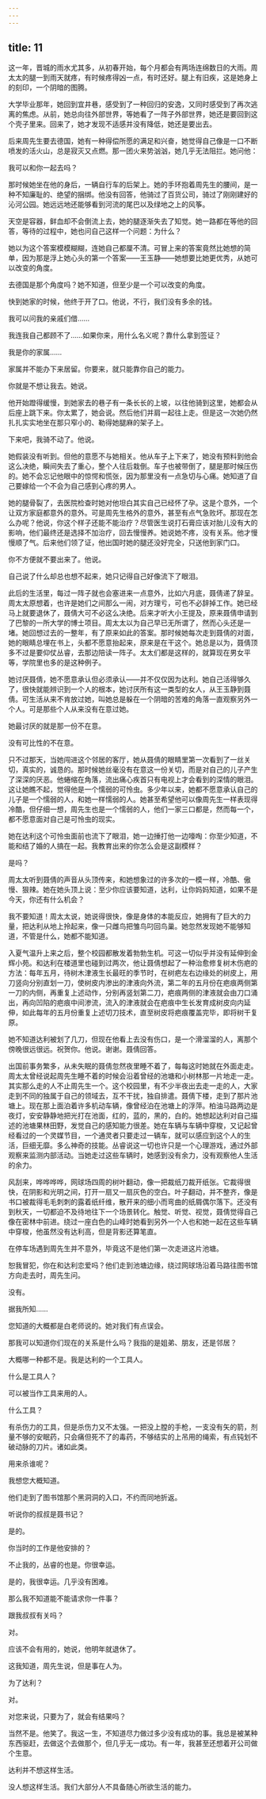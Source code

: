 ```yaml
---
---
---
```

title: 11
---




这一年，晋城的雨水尤其多，从初春开始，每个月都会有两场连绵数日的大雨。周太太的腿一到雨天就疼，有时候疼得凶一点，有时还好。腿上有旧疾，这是她身上的刻印，一个阴暗的图腾。

大学毕业那年，她回到宜井巷，感受到了一种回归的安逸，又同时感受到了再次逃离的焦虑。从前，她总向往外部世界，等她看了一阵子外部世界，她还是要回到这个壳子里来。回来了，她才发现不适感并没有降低，她还是要出去。

后来周先生要去德国，她有一种得偿所愿的满足和兴奋，她觉得自己像是一口不断喷发的活火山，总是寂灭又点燃。那一团火来势汹汹，她几乎无法阻拦。她问他：

我可以和你一起去吗？

那时候她坐在他的身后，一辆自行车的后架上。她的手环抱着周先生的腰间，是一种不知廉耻的、绝望的捆绑。他没有回答，他骑过了百货公司，骑过了刚刚建好的沁河公园。她远远地还能够看到河流的尾巴以及绿地之上的风筝。

天空是容器，鲜血却不会倒流上去，她的腿逐渐失去了知觉。她一路都在等他的回答，等待的过程中，她也问自己这样一个问题：为什么？

她以为这个答案模模糊糊，连她自己都厘不清。可冒上来的答案竟然比她想的简单，因为那是浮上她心头的第一个答案——王玉静——她想要比她更优秀，从她可以改变的角度。

去德国是那个角度吗？她不知道，但至少是一个可以改变的角度。

快到她家的时候，他终于开了口。他说，不行，我们没有多余的钱。

我可以问我的亲戚们借……

我连我自己都顾不了……如果你来，用什么名义呢？靠什么拿到签证？

我是你的家属……

家属并不能办下来居留。你要来，就只能靠你自己的能力。

你就是不想让我去。她说。

他开始蹬得缓慢，到她家去的巷子有一条长长的上坡，以往他骑到这里，她都会从后座上跳下来。你太累了，她会说。然后他们并肩一起往上走。但是这一次她仍然扎扎实实地坐在那只窄小的、勒得她腿麻的架子上。

下来吧，我骑不动了。他说。

她假装没有听到。但他的意愿不与她相关。他从车子上下来了，她没有预料到他会这么决绝，瞬间失去了重心，整个人往后栽倒。车子也被带倒了，腿是那时候压伤的。她不会忘记他眼中的惊愕和慌张，因为那里没有一点急切与心痛。她知道了自己要嫁给一个不会为自己感到心疼的男人。

她的腿骨裂了，去医院检查时她对他坦白其实自己已经怀了孕。这是个意外，一个让双方家庭都意外的意外。可是周先生格外的意外，甚至有点气急败坏。那现在怎么办呢？他说，你这个样子还能不能治疗？尽管医生说打石膏应该对胎儿没有大的影响，他们最终还是选择不加治疗，回去慢慢养。她说她不疼，没有关系。他才慢慢顺了气。后来他们领了证，他出国时她的腿还没好完全，只送他到家门口。

你不方便就不要出来了。他说。

自己说了什么却总也想不起来，她只记得自己好像流下了眼泪。

此后的生活里，每过一阵子就也会塞进来一点意外，比如六月底，聂倩递了辞呈。周太太原想着，也许是她们之间那么一闹，对方理亏，可也不必辞掉工作。她已经马上就要退休了，聂倩大可不必这么决绝。后来才听大小王提及，原来聂倩申请到了巴黎的一所大学的博士项目。周太太以为自己早已无所谓了，然而心头还是一堵。她回想过去的一整年，有了原来如此的答案。那时候她每次走到聂倩的对面，她的眼睛总埋在书上，头都不愿意抬起来，原来是在干这个。她总是以为，聂倩顶多不过是要仰仗丛睿，去那边陪读一阵子。太太们都是这样的，就算现在男女平等，学院里也多的是这种例子。

她讨厌聂倩，她不愿意承认但必须承认——并不仅仅因为达利。她自己活得够久了，很快就能辨识到一个人的根本，她讨厌所有这一类型的女人，从王玉静到聂倩。可生活从来不肯放过她，叫她总是躲在一个阴暗的苦难的角落一直观察另外一个人。可是那些个人从来没有在意过她。

她最讨厌的就是那一份不在意。

没有可比性的不在意。

只不过那天，当她闯进这个邻居的客厅，她从聂倩的眼睛里第一次看到了一丝关切，真实的，诚恳的。那时候她丝毫没有在意这一份关切，而是对自己的儿子产生了深深的厌恶。他蜷缩在角落，流出痛心疾首只有电视上才会看到的深情的眼泪。这让她瞧不起，觉得他是一个懦弱的可怜虫。多少年以来，她都不愿意承认自己的儿子是一个懦弱的人，和她一样懦弱的人。她甚至希望他可以像周先生一样表现得冷酷，但仔细一想，周先生也是一个懦弱的人，他们一家三口都是，然而每一个，都不愿意面对自己是可怜虫的现实。

她在达利这个可怜虫面前也流下了眼泪，她一边捶打他一边嚎啕：你至少知道，不能和结了婚的人搞在一起。我教育出来的你怎么会是这副模样？

是吗？

周太太听到聂倩的声音从头顶传来，和她想象过的许多次的一模一样，冷酷、傲慢、狠辣。她在她头顶上说：至少你应该要知道，达利，让你妈妈知道，如果不是今天，你还有什么机会？

我不要知道！周太太说，她说得很快，像是身体的本能反应，她拥有了巨大的力量，把达利从地上拎起来，像一只雌鸟把雏鸟叼回鸟巢。她忽然发现她不能够知道，不管是什么，她都不能知道。

入夏气温升上来之后，整个校园都散发着勃勃生机。可这一切似乎并没有延伸到金辉小苑。和达利在楼道里也碰到过两次，他让聂倩想起了一种治愈修复树木伤疤的方法：每年五月，待树木津液生长最旺的季节时，在树疤左右边缘处的树皮上，用刀竖向分别直划一刀，使树皮内渗出的津液向外流，第二年的五月份在疤痕两侧第一刀的内侧，再重复上述动作，分别再竖划第二刀，疤痕两侧的津液就会由刀口涌出，再向凹陷的疤痕中间渗流，流入的津液就会在疤痕中生长发育成树皮向内延伸，如此每年的五月份重复上述切刀技术，直至树皮将疤痕覆盖完毕，即将树干复原。

她不知道达利被划了几刀，但现在他看上去没有伤口，是一个滑溜溜的人，离那个傍晚很远很远。祝贺你。他说。谢谢。聂倩回答。

出国前事务繁多，从未失眠的聂倩忽然夜里睡不着了，每每这时她就在外面走走。周太太曾经说起周先生睡不着的时候会沿着曾经的池塘和小树林那一片地走一走。其实那么走的人不止周先生一个。这个校园里，有不少半夜出去走一走的人，大家走到不同的独属于自己的领域去，互不干扰，独自排遣。聂倩下楼，走到了那片池塘上。现在那上面泊着许多机动车辆，像曾经泊在池塘上的浮萍。柏油马路两边是夜灯，安安静静地把光打在池面，红的，蓝的，黑的，白的。她想起达利对自己描述的池塘果林田野，发觉自己的感知能力很差。她在车辆与车辆中穿梭，又记起曾经看过的一个灵媒节目，一个通灵者只要走过一辆车，就可以感应到这个人的生活，巨细无靡。多么神奇的技能。丛睿说这一切也许只是一个心理游戏，通过外部观察来监测内部活动。当她走过这些车辆时，她感到没有余力，没有观察他人生活的余力。

风刮来，哗哗哗哗，网球场四周的树叶翻动，像一把裁纸刀裁开纸张。它裁得很快，在阴影和光明之间，打开一扇又一扇灰色的空白。叶子翻动，并不整齐，像是书口被裁得毛毛刺刺的露着纸纤维，散开来的细小而弯曲的纸屑偶尔落下。还没有到秋天，一切都迫不及待地往下一个场景转化。触觉、听觉、视觉，聂倩觉得自己像在密林中前进。绕过一座白色的山峰时她看到另外一个人也和她一起在这些车辆中穿梭，他虽然没有达利高，但是背影还算笔直。

在停车场遇到周先生并不意外，毕竟这不是他们第一次走进这片池塘。

恕我冒犯，你在和达利恋爱吗？他们走到池塘边缘，绕过网球场沿着马路往图书馆方向走去时，周先生问。

没有。

据我所知……

您知道的大概都是白老师说的。她对我们有点误会。

那我可以知道你们现在的关系是什么吗？我指的是姐弟、朋友，还是邻居？

大概哪一种都不是。我是达利的一个工具人。

什么是工具人？

可以被当作工具来用的人。

什么工具？

有杀伤力的工具，但是杀伤力又不太强。一把没上膛的手枪，一支没有矢的箭，剂量不够的安眠药，只会痛但死不了的毒药，不够结实的上吊用的绳索，有点钝划不破动脉的刀片。诸如此类。

用来杀谁呢？

我想您大概知道。

他们走到了图书馆那个黑洞洞的入口，不约而同地折返。

听说你的叔叔是聂书记？

是的。

你当时的工作是他安排的？

不止我的，丛睿的也是。你很幸运。

是的，我很幸运。几乎没有困难。

那么我不知道能不能请求你一件事？

跟我叔叔有关吗？

对。

应该不会有用的，她说，他明年就退休了。

这我知道，周先生说，但是事在人为。

为了达利？

对。

对您来说，只要为了，就会有结果吗？

当然不是。他笑了。我这一生，不知道尽力做过多少没有成功的事。我总是被某种东西驱赶，去做这个去做那个，但几乎无一成功。有一年，我甚至还想着开公司做个生意。

达利并不想这样生活。

没人想这样生活。我们大部分人不具备随心所欲生活的能力。